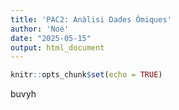 ```yaml
---
title: 'PAC2: Anàlisi Dades Òmiques'
author: 'Noé'
date: "2025-05-15"
output: html_document
---
```


```r
knitr::opts_chunk$set(echo = TRUE)
```

buvyh